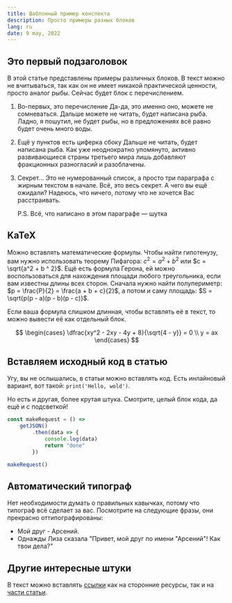 ```yaml
---
title: Шаблонный пример конспекта
description: Просто примеры разных блоков
lang: ru
date: 9 may, 2022
---
```


## Это первый подзаголовок

В этой статье представлены примеры различных блоков.
В текст можно не вчитываться, так как он не имеет никакой практической ценности, просто аналог рыбы.
Сейчас будет блок с перечислением.

1. Во-первых, это перечисление
    Да-да, это именно оно, можете не сомневаться.
    Дальше можете не читать, будет написана рыба.
    Ладно, я пошутил, не будет рыбы, но в предложениях всё равно будет очень много воды.

2. Ещё у пунктов есть циферка сбоку
    Дальше не читать, будет написана рыба.
    Как уже неоднократно упомянуто, активно развивающиеся страны третьего мира лишь добавляют фракционных разногласий и разоблачены.

3. Секрет...
    Это не нумерованный список, а просто три параграфа с жирным текстом в начале.
    Всё, это весь секрет. А чего вы ещё ожидали?
    Надеюсь, что ничего, потому что не хочется Вас расстраивать.

    P.S. Всё, что написано в этом параграфе — шутка

## KaTeX

Можно вставлять математические формулы.
Чтобы найти гипотенузу, вам нужно использовать теорему Пифагора:
$c^2 = a^2 + b^2$ или $c = \sqrt{a^2 + b ^ 2}$.
Ещё есть формула Герона,
ей можно воспользоваться для нахождения площади любого треугольника,
если вам известны длины всех сторон.
Сначала нужно найти полупериметр: $p = \frac{P}{2} = \frac{a + b + c}{2}$,
а потом и саму площадь: $S = \sqrt{p(p - a)(p - b)(p - c)}$.

Если ваша формула слишком длинная, чтобы вставлять её в текст,
то можно вывести её как отдельный блок.

$$
\begin{cases}
  \dfrac{xy^2 - 2xy - 4y + 8}{\sqrt{4 - y}} = 0 \\
  y = ax
\end{cases}
$$

## Вставляем исходный код в статью

Угу, вы не ослышались, в статьи можно вставлять код.
Есть инлайновый вариант, вот такой: `print('Hello, wold')`.

Но есть и другая, более крутая штука.
Смотрите, целый блок кода, да ещё и с подсветкой!

```js
const makeRequest = () =>
    getJSON()
        .then(data => {
            console.log(data)
            return "done"
        })

makeRequest()
```

## Автоматический типограф

Нет необходимости думать о правильных кавычках, потому что типограф всё сделает за вас.
Посмотрите на следующие фразы, они прекрасно оттипографированы:

- Мой друг - Арсений.
- Однажды Лиза сказала "Привет, мой друг по имени "Арсений"! Как твои дела?"

## Другие интересные штуки

В текст можно вставлять [ссылки](https://yandex.ru/) как на сторонние ресурсы, так и на [части статьи](#first-subtitle).